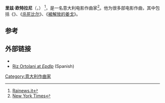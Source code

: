 {{Infobox person
| image =Riz Ortolani 1955.jpg
| caption = 1955年的里兹·欧特拉尼
| birth_date = {{birth date|1926|3|25}}
| birth_place = [[File:Flag_of_Italy_(1861-1946)_crowned.svg|23px]] [[意大利王国|意大利王国]][[佩薩羅|佩薩羅]]
| birth_name = 
| death_date ={{death date and age|2014|1|23|1926|3|25}}
| death_place = {{ITA}}[[罗马|罗马]]
| years_active = 
| other_names = 
| occupation = 作曲家
}}
'''里兹·欧特拉尼'''（{{lang-it|Riziero "Riz" Ortolani}}，{{bd|1926年|3月25日|2014年|1月23日|catIdx=Ortolani}}）
<ref>[http://www.rainews.it/dl/rainews/articoli/morto-Riz-Ortolani-compose-musiche-Sorpasso-a227c6b8-8857-4d33-a55c-dd03cf30b22a.html Rainews.it]</ref>，是一名意大利电影作曲家<ref>[http://movies.nytimes.com/person/105199/Riz-Ortolani New York Times]</ref>。他为很多部电影作曲，其中包括《{{link-en|非洲部落|Africa Addio}}》、《[[杀死比尔|杀死比尔]]》、《[[被解放的姜戈|被解放的姜戈]]》。

==参考==
{{reflist}}

==外部链接==
* {{IMDb name|0006221}}
* [http://www.epdlp.com/compbso.php?id=607 Riz Ortolani at ''Epdlp''] (Spanish)
{{Authority control}}
{{DEFAULTSORT:Ortolani, Riz}}

[[Category:意大利作曲家|Category:意大利作曲家]]